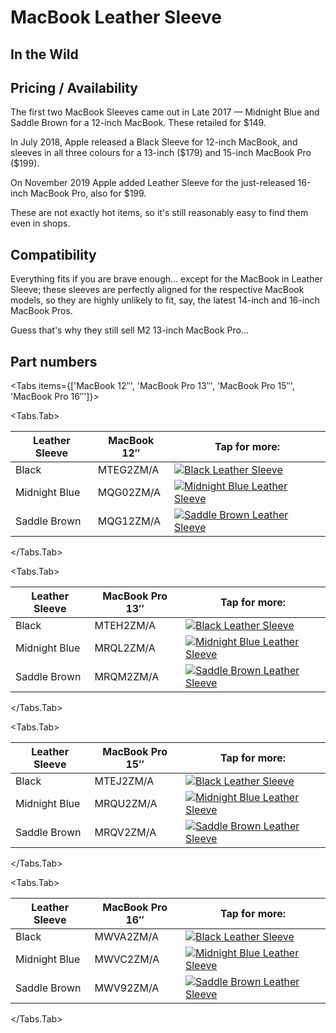 
# MacBook Leather Sleeve

## In the Wild

## Pricing / Availability

The first two MacBook Sleeves came out in Late 2017 — Midnight Blue and Saddle Brown for a 12-inch MacBook. These retailed for \$149.

In July 2018, Apple released a Black Sleeve for 12-inch MacBook, and sleeves in all three colours for a 13-inch (\$179) and 15-inch MacBook Pro (\$199).

On November 2019 Apple added Leather Sleeve for the just-released 16-inch MacBook Pro, also for \$199.

These are not exactly hot items, so it's still reasonably easy to find them even in shops.

## Compatibility

Everything fits if you are brave enough… except for the MacBook in Leather Sleeve; these sleeves are perfectly aligned for the respective MacBook models, so they are highly unlikely to fit, say, the latest 14-inch and 16-inch MacBook Pros.

Guess that's why they still sell M2 13-inch MacBook Pro…

## Part numbers

<Tabs
  items={['MacBook 12″', 'MacBook Pro 13″', 'MacBook Pro 15″', 'MacBook Pro 16″']}>

<Tabs.Tab>

| Leather Sleeve | MacBook 12″ | Tap for more: |
| --- | --- | --- |
| Black | MTEG2<wbr/>ZM/A | <a href="/macbook/MTEG2" target="_blank">![Black Leather Sleeve](/everypreview/MTEG2.png)</a> |
| Midnight Blue | MQG02<wbr/>ZM/A | <a href="/macbook/MQG02" target="_blank">![Midnight Blue Leather Sleeve](/everypreview/MQG02.png)</a> |
| Saddle Brown | MQG12<wbr/>ZM/A | <a href="/macbook/MQG12" target="_blank">![Saddle Brown Leather Sleeve](/everypreview/MQG12.png)</a> |

</Tabs.Tab>

<Tabs.Tab>

| Leather Sleeve | MacBook Pro 13″ | Tap for more: |
| --- | --- | --- |
| Black | MTEH2<wbr/>ZM/A | <a href="/macbook/MTEH2" target="_blank">![Black Leather Sleeve](/everypreview/MTEH2.png)</a> |
| Midnight Blue | MRQL2<wbr/>ZM/A | <a href="/macbook/MRQL2" target="_blank">![Midnight Blue Leather Sleeve](/everypreview/MRQL2.png)</a> |
| Saddle Brown | MRQM2<wbr/>ZM/A | <a href="/macbook/MRQM2" target="_blank">![Saddle Brown Leather Sleeve](/everypreview/MRQM2.png)</a> |

</Tabs.Tab>

<Tabs.Tab>

| Leather Sleeve | MacBook Pro 15″ | Tap for more: |
| --- | --- | --- |
| Black | MTEJ2<wbr/>ZM/A | <a href="/macbook/MTEJ2" target="_blank">![Black Leather Sleeve](/everypreview/MTEJ2.png)</a> |
| Midnight Blue | MRQU2<wbr/>ZM/A | <a href="/macbook/MRQU2" target="_blank">![Midnight Blue Leather Sleeve](/everypreview/MRQU2.png)</a> |
| Saddle Brown | MRQV2<wbr/>ZM/A | <a href="/macbook/MRQV2" target="_blank">![Saddle Brown Leather Sleeve](/everypreview/MRQV2.png)</a> |

</Tabs.Tab>

<Tabs.Tab>

| Leather Sleeve | MacBook Pro 16″ | Tap for more: |
| --- | --- | --- |
| Black | MWVA2<wbr/>ZM/A | <a href="/macbook/MWVA2" target="_blank">![Black Leather Sleeve](/everypreview/MWVA2.png)</a> |
| Midnight Blue | MWVC2<wbr/>ZM/A | <a href="/macbook/MWVC2" target="_blank">![Midnight Blue Leather Sleeve](/everypreview/MWVC2.png)</a> |
| Saddle Brown | MWV92<wbr/>ZM/A | <a href="/macbook/MWV92" target="_blank">![Saddle Brown Leather Sleeve](/everypreview/MWV92.png)</a> |

</Tabs.Tab>
</Tabs>
